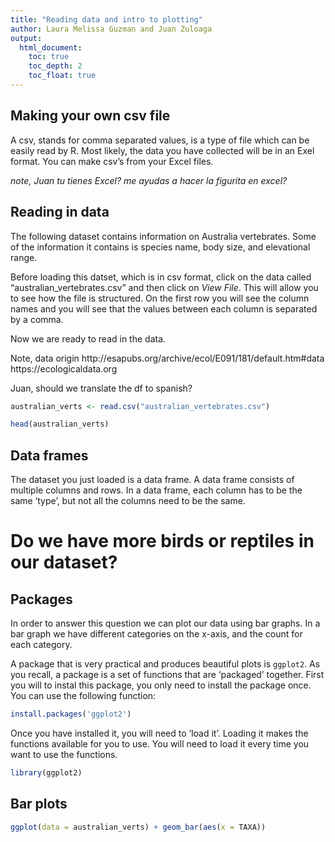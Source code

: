 ```yaml
---
title: "Reading data and intro to plotting"
author: Laura Melissa Guzman and Juan Zuloaga
output:
  html_document:
    toc: true
    toc_depth: 2
    toc_float: true
---
```


## Making your own csv file

A csv, stands for comma separated values, is a type of file which can be easily read by R. Most likely, the data you have collected will be in an Exel format. You can make csv's from your Excel files. 

*note, Juan tu tienes Excel? me ayudas a hacer la figurita en excel?*


## Reading in data

The following dataset contains information on Australia vertebrates. Some of the information it contains is species name, body size, and elevational range.

Before loading this datset, which is in csv format, click on the data called  "australian_vertebrates.csv" and then click on *View File*. This will allow you to see how the file is structured. On the first row you will see the column names and you will see that the values between each column is separated by a comma. 

Now we are ready to read in the data. 

Note, data origin http://esapubs.org/archive/ecol/E091/181/default.htm#data
https://ecologicaldata.org


Juan, should we translate the df to spanish?
```r
australian_verts <- read.csv("australian_vertebrates.csv")

head(australian_verts)

```

## Data frames

The dataset you just loaded is a data frame. A data frame consists of multiple columns and rows. In a data frame, each column has to be the same 'type', but not all the columns need to be the same. 

# Do we have more birds or reptiles in our dataset?

## Packages

In order to answer this question we can plot our data using bar graphs. In a bar graph we have different categories on the x-axis, and the count for each category.

A package that is very practical and produces beautiful plots is `ggplot2`. As you recall, a package is a set of functions that are 'packaged' together. First you will to instal this package, you only need to install the package once. You can use the following function:

```r
install.packages('ggplot2')
```

Once you have installed it, you will need to 'load it'. Loading it makes the functions available for you to use. You will need to load it every time you want to use the functions. 

```r
library(ggplot2)
```

## Bar plots

```r

ggplot(data = australian_verts) + geom_bar(aes(x = TAXA))

```



